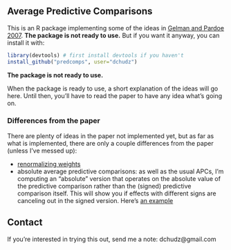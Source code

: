 ## Average Predictive Comparisons 

This is an R package implementing some of the ideas in [Gelman and Pardoe 2007](http://onlinelibrary.wiley.com/doi/10.1111/j.1467-9531.2007.00181.x/abstract). **The package is not ready to use.** But if you want it anyway, you can install it with:

```r
library(devtools) # first install devtools if you haven't
install_github("predcomps", user="dchudz")
```

**The package is not ready to use.**

When the package is ready to use, a short explanation of the ideas will go here. Until then, you'll have to read the paper to have any idea what's going on.

### Differences from the paper

There are plenty of ideas in the paper not implemented yet, but as far as what is implemented, there are only a couple differences from the paper (unless I've messed up):

- [renormalizing weights](renormalize-weights.html)
- absolute average predictive comparisons: as well as the usual APCs, I'm computing an "absolute" version that operates on the absolute value of the predictive comparison rather than the (signed) predictive comparison itself. This will show you if effects with different signs are canceling out in the signed version. Here's [an example](simulated-linear-model-interactions.html)

## Contact

If you're interested in trying this out, send me a note: dchudz@gmail.com